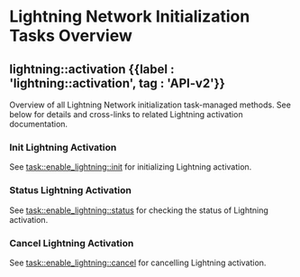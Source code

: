 
# Lightning Network Initialization Tasks Overview

## lightning::activation {{label : 'lightning::activation', tag : 'API-v2'}}

Overview of all Lightning Network initialization task-managed methods. See below for details and cross-links to related Lightning activation documentation.

### Init Lightning Activation

See [task::enable\_lightning::init](/komodo-defi-framework/api/v20/lightning/activation/init/) for initializing Lightning activation.

### Status Lightning Activation

See [task::enable\_lightning::status](/komodo-defi-framework/api/v20/lightning/activation/status/) for checking the status of Lightning activation.

### Cancel Lightning Activation

See [task::enable\_lightning::cancel](/komodo-defi-framework/api/v20/lightning/activation/cancel/) for cancelling Lightning activation.

